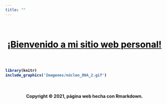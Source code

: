 ```yaml
---
title: ""
---
```


<br>

<center><h1><strong><u><font color="black">¡Bienvenido a mi sitio web personal!</font></u><strong></p></h1></center>

<br>

<!-- la imagen la saque de esta página de gifs muy bonitos!!!!: https://www.amoebasisters.com/ -->
```r

library(knitr)
include_graphics('Imagenes/núcleo_DNA_2.gif')
```

<br>

<H4 align="center"> Copyright &copy; 2021, página web hecha con Rmarkdown. </H4>
